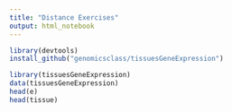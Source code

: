 ```yaml
---
title: "Distance Exercises"
output: html_notebook
---
```


```r
library(devtools)
install_github("genomicsclass/tissuesGeneExpression")
```

```r
library(tissuesGeneExpression)
data(tissuesGeneExpression)
head(e)
head(tissue)
```